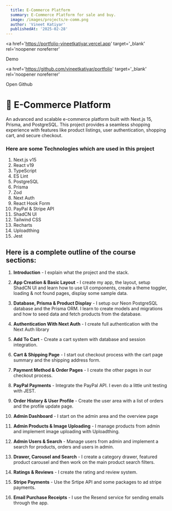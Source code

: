 ```yaml
---
  title: E-Commerce Platform
  summary: E-Commerce Platform for sale and buy.
  image: /images/projects/e-comm.png
  author: 'Vineet Katiyar'
  publishedAt: '2025-02-28'
---
```


<a
  href='https://portfolio-vineetkatiyar.vercel.app'
  target='_blank'
  rel='noopener noreferrer'
>
  Demo
</a>

<a
  href='https://github.com/vineetkatiyar/portfolio'
  target='_blank'
  rel='noopener noreferrer'
>
  Open Github
</a>

# 🛒 E-Commerce Platform

An advanced and scalable e-commerce platform built with Next.js 15, Prisma, and
PostgreSQL. This project provides a seamless shopping experience with features
like product listings, user authentication, shopping cart, and secure checkout.

### Here are some Technologies which are used in this project

1. Next.js v15
2. React v19
3. TypeScript
4. ES Lint
5. PostgreSQL
6. Prisma
7. Zod
8. Next Auth
9. React Hook Form
10. PayPal & Stripe API
11. ShadCN UI
12. Tailwind CSS
13. Recharts
14. Uploadthing
15. Jest

## Here is a complete outline of the course sections:

1. **Introduction** - I explain what the project and the stack.

2. **App Creation & Basic Layout** - I create my app, the layout, setup ShadCN
   UI and learn how to use UI components, create a theme toggler, loading & not
   found pages, display some sample data.

3. **Database, Prisma & Product Display** - I setup our Neon PostgreSQL database
   and the Prisma ORM. I learn to create models and migrations and how to seed
   data and fetch products from the database.

4. **Authentication With Next Auth** - I create full authentication with the
   Next Auth library

5. **Add To Cart** - Create a cart system with database and session integration.

6. **Cart & Shipping Page** - I start out checkout process with the cart page
   summary and the shipping address form.

7. **Payment Method & Order Pages** - I create the other pages in our checkout
   process.

8. **PayPal Payments** - Integrate the PayPal API. I even do a little unit
   testing with JEST.

9. **Order History & User Profile** - Create the user area with a list of orders
   and the profile update page.

10. **Admin Dashboard** - I start on the admin area and the overview page

11. **Admin Products & Image Uploading** - I manage products from admin and
    implement image uploading with Uploadthing.

12. **Admin Users & Search** - Manage users from admin and implement a search
    for products, orders and users in admin.

13. **Drawer, Carousel and Search** - I create a category drawer, featured
    product carousel and then work on the main product search filters.

14. **Ratings & Reviews** - I create the rating and review system.

15. **Stripe Payments** - Use the Srtipe API and some packages to ad stripe
    payments.

16. **Email Purchase Receipts** - I use the Resend service for sending emails
    through the app.
